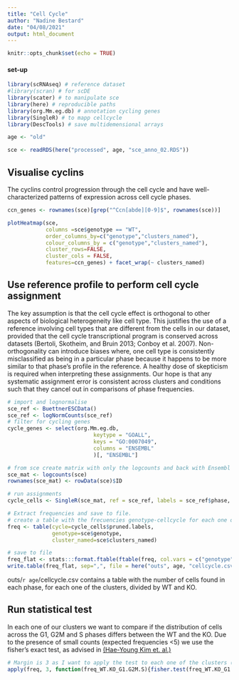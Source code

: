 ```yaml
---
title: "Cell Cycle"
author: "Nadine Bestard"
date: "04/08/2021"
output: html_document
---
```


```r
knitr::opts_chunk$set(echo = TRUE)
```

#### set-up
```r
library(scRNAseq) # reference dataset
#library(scran) # for scDE
library(scater) # to manipulate sce
library(here) # reproducible paths
library(org.Mm.eg.db) # annotation cycling genes
library(SingleR) # to mapp cellcycle
library(DescTools) # save multidemensional arrays
```
```r
age <- "old"
```


```r
sce <- readRDS(here("processed", age, "sce_anno_02.RDS"))
```
## Visualise cyclins

The cyclins control progression through the cell cycle and have well-characterized patterns of expression across cell cycle phases.
```r
ccn_genes <- rownames(sce)[grep("^Ccn[abde][0-9]$", rownames(sce))]

plotHeatmap(sce,
            columns =sce$genotype == "WT",
            order_columns_by=c("genotype","clusters_named"),
            colour_columns_by = c("genotype","clusters_named"),
            cluster_rows=FALSE, 
            cluster_cols = FALSE,
            features=ccn_genes) + facet_wrap(~ clusters_named)
```


## Use reference profile to perform cell cycle assignment

The key assumption is that the cell cycle effect is orthogonal to other aspects of biological heterogeneity like cell type. This justifies the use of a reference involving cell types that are different from the cells in our dataset, provided that the cell cycle transcriptional program is conserved across datasets (Bertoli, Skotheim, and Bruin 2013; Conboy et al. 2007).
Non-orthogonality can introduce biases where, one cell type is consistently misclassified as being in a particular phase because it happens to be more similar to that phase’s profile in the reference. 
A healthy dose of skepticism is required when interpreting these assignments. Our hope is that any systematic assignment error is consistent across clusters and conditions such that they cancel out in comparisons of phase frequencies.

```r
# import and lognormalise
sce_ref <- BuettnerESCData()
sce_ref <- logNormCounts(sce_ref)
# filter for cycling genes
cycle_genes <- select(org.Mm.eg.db,
                           keytype = "GOALL",
                           keys = "GO:0007049",
                           columns = "ENSEMBL"
                           )[, "ENSEMBL"]
```

```r
# from sce create matrix with only the logcounts and back with Ensembl notation
sce_mat <- logcounts(sce)
rownames(sce_mat) <- rowData(sce)$ID

# run assignments
cycle_cells <- SingleR(sce_mat, ref = sce_ref, labels = sce_ref$phase, de.method = "wilcox", restrict = cycle_genes)
```

```r
# Extract frequencies and save to file.
# create a table with the frecuencies genotype-cellcycle for each one of the clusters
freq <- table(cycle=cycle_cells$pruned.labels,
              genotype=sce$genotype,
              cluster_named=sce$clusters_named)

# save to file
freq_flat <- stats:::format.ftable(ftable(freq, col.vars = c("genotype"), row.vars=c("cluster_named", "cycle")), quote=FALSE)
write.table(freq_flat, sep=",", file = here("outs", age, "cellcycle.csv"),row.names = FALSE, col.names = FALSE)
```

outs/`r age`/cellcycle.csv contains a table with the number of cells found in each phase, for each one of the clusters, divided by WT and KO.


## Run statistical test

In each one of our clusters we want to compare if the distribution of cells across the G1, G2M and S phases differs between the WT and the KO. Due to the presence of small counts (expected frequencies <5) we use the fisher's exact test, as advised in [(Hae-Young Kim et. al.)](https://www.ncbi.nlm.nih.gov/pmc/articles/PMC5426219/)


```r
# Margin is 3 as I want to apply the test to each one of the clusters (3rd dimension)
apply(freq, 3, function(freq_WT.KO_G1.G2M.S){fisher.test(freq_WT.KO_G1.G2M.S)})

```


